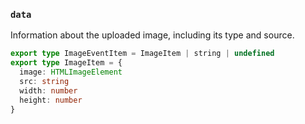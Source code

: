 ### `data`

Information about the uploaded image, including its type and source.

```ts
export type ImageEventItem = ImageItem | string | undefined
export type ImageItem = {
  image: HTMLImageElement
  src: string
  width: number
  height: number
}
```
